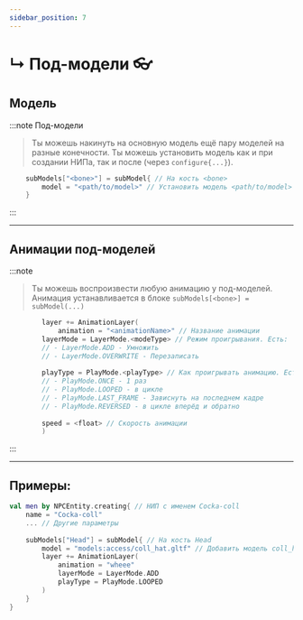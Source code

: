 ```yaml
---
sidebar_position: 7
---
```


# ↳ Под-модели 👓

## Модель

:::note Под-модели
> Ты можешь накинуть на основную модель ещё пару моделей на разные конечности.
> Ты можешь установить модель как и при создании НИПа, так и после (через `configure{...}`).
```kts
    subModels["<bone>"] = subModel{ // На кость <bone>
        model = "<path/to/model>" // Установить модель <path/to/model>
    }
```

:::

---

## Анимации под-моделей

:::note
> Ты можешь воспроизвести любую анимацию у под-моделей.
> Анимация устанавливается в блоке `subModels[<bone>] = subModel(...)`
```kts
        layer += AnimationLayer(
            animation = "<animationName>" // Название анимации
        layerMode = LayerMode.<modeType> // Режим проигрывания. Есть:
        // - LayerMode.ADD - Умножить
        // - LayerMode.OVERWRITE - Перезаписать
        
        playType = PlayMode.<playType> // Как проигрывать анимацию. Есть:
        // - PlayMode.ONCE - 1 раз
        // - PlayMode.LOOPED - в цикле
        // - PlayMode.LAST_FRAME - Зависнуть на последнем кадре
        // - PlayMode.REVERSED - в цикле вперёд и обратно
        
        speed = <float> // Скорость анимации
        )
```
:::

---

## Примеры:
```kts
val men by NPCEntity.creating{ // НИП с именем Cocka-coll
    name = "Cocka-coll"
    ... // Другие параметры
    
    subModels["Head"] = subModel{ // На кость Head
        model = "models:access/coll_hat.gltf" // Добавить модель coll_hat.gltf
        layer += AnimationLayer(
            animation = "wheee"
            layerMode = LayerMode.ADD
            playType = PlayMode.LOOPED
        )
    }
}
```